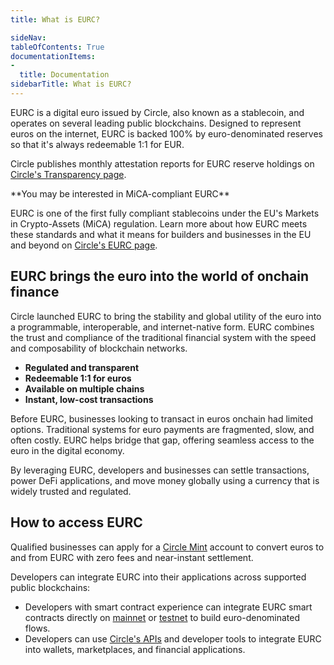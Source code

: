 ```yaml
---
title: What is EURC?

sideNav: 
tableOfContents: True
documentationItems:
-
  title: Documentation
sidebarTitle: What is EURC?
---
```


EURC is a digital euro issued by Circle, also known as a stablecoin, and
operates on several leading public blockchains. Designed to represent euros on
the internet, EURC is backed 100% by euro-denominated reserves so that it's
always redeemable 1:1 for EUR.

Circle publishes monthly attestation reports for EURC reserve holdings on
[Circle's Transparency page](https://www.circle.com/transparency).

<Note>
**You may be interested in MiCA-compliant EURC**

EURC is one of the first fully compliant stablecoins under the EU's Markets in
Crypto-Assets (MiCA) regulation. Learn more about how EURC meets these
standards and what it means for builders and businesses in the EU and beyond
on [Circle's EURC page](https://www.circle.com/eurc).
</Note>

## EURC brings the euro into the world of onchain finance

Circle launched EURC to bring the stability and global utility of the euro into
a programmable, interoperable, and internet-native form. EURC combines the trust
and compliance of the traditional financial system with the speed and
composability of blockchain networks.

- **Regulated and transparent**
- **Redeemable 1:1 for euros**
- **Available on multiple chains**
- **Instant, low-cost transactions**

Before EURC, businesses looking to transact in euros onchain had limited
options. Traditional systems for euro payments are fragmented, slow, and often
costly. EURC helps bridge that gap, offering seamless access to the euro in the
digital economy.

By leveraging EURC, developers and businesses can settle transactions, power
DeFi applications, and move money globally using a currency that is widely
trusted and regulated.

## How to access EURC

Qualified businesses can apply for a
[Circle Mint](https://www.circle.com/eurc#circle-mint) account to convert euros
to and from EURC with zero fees and near-instant settlement.

Developers can integrate EURC into their applications across supported public
blockchains:

- Developers with smart contract experience can integrate EURC smart contracts
  directly on [mainnet](/stablecoins/eurc-contract-addresses#mainnet) or
  [testnet](/stablecoins/eurc-contract-addresses#testnet) to build
  euro-denominated flows.
- Developers can use [Circle's APIs](/api-reference) and developer tools to
  integrate EURC into wallets, marketplaces, and financial applications.
